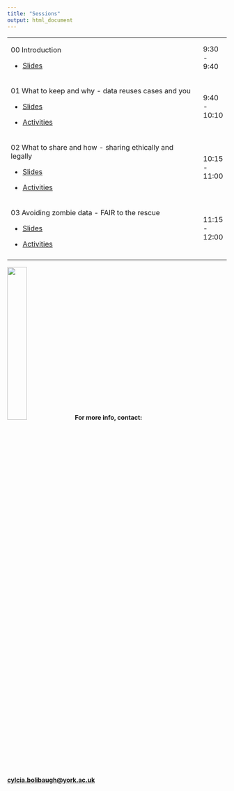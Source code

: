 ```yaml
---
title: "Sessions"
output: html_document
---
```


+--------------------------------------------------------------------------------------------------------------------+---------------+
| 00 Introduction                                                                                                    | 9:30 - 9:40   |
|                                                                                                                    |               |
| -   [Slides](https://docs.google.com/presentation/u/0/d/1L7gMWzqfxUl0ZlfAGRLhvuZ8QuI09ll5FEc19Xy_oJA/edit)         |               |
+--------------------------------------------------------------------------------------------------------------------+---------------+
| 01 What to keep and why - data reuses cases and you                                                                | 9:40 - 10:10  |
|                                                                                                                    |               |
| -   [Slides](https://docs.google.com/presentation/u/0/d/1L7gMWzqfxUl0ZlfAGRLhvuZ8QuI09ll5FEc19Xy_oJA/edit)         |               |
|                                                                                                                    |               |
| -   [Activities](https://docs.google.com/document/d/1fmGAk5zZWQMVs0-Pzu4B7WXrDGza4xNEfD5nw9CgmXE/edit?usp=sharing) |               |
+--------------------------------------------------------------------------------------------------------------------+---------------+
| 02 What to share and how - sharing ethically and legally                                                           | 10:15 - 11:00 |
|                                                                                                                    |               |
| -   [Slides](https://docs.google.com/presentation/u/0/d/1L7gMWzqfxUl0ZlfAGRLhvuZ8QuI09ll5FEc19Xy_oJA/edit)         |               |
|                                                                                                                    |               |
| -   [Activities](https://docs.google.com/document/d/1o8Moy64i12mbyLVpx4i4gPaKDOKfx9d34_X9iVBeyWQ/edit?usp=sharing) |               |
+--------------------------------------------------------------------------------------------------------------------+---------------+
| 03 Avoiding zombie data - FAIR to the rescue                                                                       | 11:15 - 12:00 |
|                                                                                                                    |               |
| -   [Slides](https://docs.google.com/presentation/u/0/d/1L7gMWzqfxUl0ZlfAGRLhvuZ8QuI09ll5FEc19Xy_oJA/edit)         |               |
|                                                                                                                    |               |
| -   [Activities](https://docs.google.com/document/d/1M8EN49CY9MxlJEDJfkJgB1ZeHI_bA7ClDxZUPxiOjyQ/edit?usp=sharing) |               |
+--------------------------------------------------------------------------------------------------------------------+---------------+
|                                                                                                                    |               |
+--------------------------------------------------------------------------------------------------------------------+---------------+

![](./EROS_padded_logo.png){width="30%"} **For more info, contact: [cylcia.bolibaugh\@york.ac.uk](mailto:cylcia.bolibaugh@york.ac.uk){.email}**
